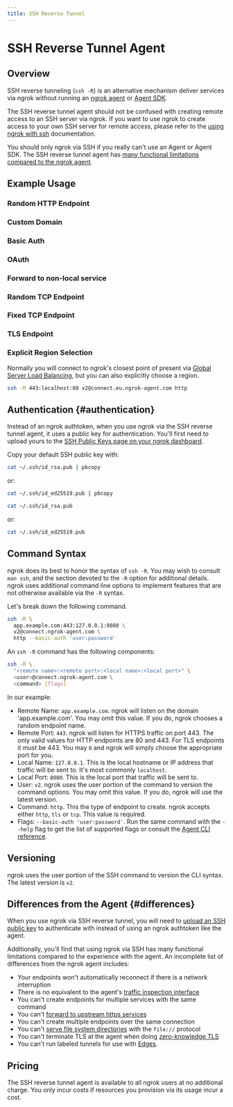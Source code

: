 ```yaml
---
title: SSH Reverse Tunnel
---
```




# SSH Reverse Tunnel Agent

## Overview

SSH reverse tunneling (`ssh -R`) is an alternative mechanism deliver services
via ngrok without running an [ngrok agent](/agent/) or [Agent
SDK](/agent-sdks/).

The SSH reverse tunnel agent should not be confused with creating remote access
to an SSH server via ngrok. If you want to use ngrok to create access to your
own SSH server for remote access, please refer to the [using ngrok with
ssh](/using-ngrok-with/ssh) documentation.

You should only ngrok via SSH if you really can't use an Agent or Agent SDK.
The SSH reverse tunnel agent has [many functional limitations compared to the
ngrok agent](#differences).

## Example Usage

### Random HTTP Endpoint

<RandomHttpSshExample />

### Custom Domain

<StaticDomainSshExample />

### Basic Auth

<BasicAuthSshExample />

### OAuth

<OAuthSshExample />

### Forward to non-local service

<NonLocalSshExample />

### Random TCP Endpoint

<RandomTcpSshExample />

### Fixed TCP Endpoint

<FixedTcpSshExample />

### TLS Endpoint

<RandomTlsSshExample />

### Explicit Region Selection

Normally you will connect to ngrok's closest point of present via [Global
Server Load Balancing](/network-edge/gslb/), but you can also explicitly choose
a region.

```bash
ssh -R 443:localhost:80 v2@connect.eu.ngrok-agent.com http
```

## Authentication {#authentication}

Instead of an ngrok authtoken, when you use ngrok via the SSH reverse tunnel
agent, it uses a public key for authentication. You'll first need to upload
yours to the [SSH Public Keys page on your ngrok
dashboard](https://dashboard.ngrok.com/tunnels/ssh-keys).

Copy your default SSH public key with:

<Tabs groupId="os" queryString="os">
<TabItem value="macos" label="Mac OS" default>

```bash
cat ~/.ssh/id_rsa.pub | pbcopy
```

or:

```bash
cat ~/.ssh/id_ed25519.pub | pbcopy
```

</TabItem>
<TabItem value="linux" label="Linux">

```bash
cat ~/.ssh/id_rsa.pub
```

or:

```bash
cat ~/.ssh/id_ed25519.pub
```

</TabItem>
</Tabs>

## Command Syntax

ngrok does its best to honor the syntax of `ssh -R`. You may wish to consult
`man ssh`, and the section devoted to the `-R` option for additional details.
ngrok uses additional command line options to implement features that are not
otherwise available via the `-R` syntax.

Let's break down the following command.

```bash
ssh -R \
  app.example.com:443:127.0.0.1:8080 \
  v2@connect.ngrok-agent.com \
  http --basic-auth 'user:password'
```

An `ssh -R` command has the following components:

```bash
ssh -R \
  "<remote name>:<remote port>:<local name>:<local port>" \
  <user>@connect.ngrok-agent.com \
  <command> [flags]
```

In our example:

- Remote Name: `app.example.com`. ngrok will listen on the domain 'app.example.com'. You may omit this value. If you do, ngrok chooses a random endpoint name.
- Remote Port: `443`. ngrok will listen for HTTPS traffic on port 443. The only
  valid values for HTTP endpoints are 80 and 443. For TLS endpoints it must be 443. You may `0` and ngrok will simply choose the appropriate port for you.
- Local Name: `127.0.0.1`. This is the local hostname or IP address that traffic will be sent to. It's most commonly `localhost`.
- Local Port: `8080`. This is the local port that traffic will be sent to.
- User: `v2`. ngrok uses the user portion of the command to version the command options. You may omit this value. If you do, ngrok will use the latest version.
- Command: `http`. This the type of endpoint to create. ngrok accepts either `http`, `tls` or `tcp`. This value is required.
- Flags: `--basic-auth 'user:password'`. Run the same command with the `--help` flag to get the list of supported flags or consult the [Agent CLI reference](/agent/cli/).

## Versioning

ngrok uses the user portion of the SSH command to version the CLI syntax. The
latest version is `v2`.

## Differences from the Agent {#differences}

When you use ngrok via SSH reverse tunnel, you will need to [upload an SSH
public key](#authentication) to authenticate with instead of using an
ngrok authtoken like the agent.

Additionally, you'll find that using ngrok via SSH has many functional
limitations compared to the experience with the agent. An incomplete list of
differences from the ngrok agent includes:

- Your endpoints won't automatically reconnect if there is a network interruption
- There is no equivalent to the agent's [traffic inspection interface](/agent/web-inspection-interface/)
- You can't create endpoints for multiple services with the same command
- You can't [forward to upstream https services](/http/#upstream-https-servers)
- You can't create multiple endpoints over the same connection
- You can't [serve file system directories](/http/#file-serving) with the `file://` protocol
- You can't terminate TLS at the agent when doing [zero-knowledge TLS](/tls/tls-termination/#zero-knowledge-tls-at-the-agent)
- You can't run labeled tunnels for use with [Edges](/network-edge/edges).

## Pricing

The SSH reverse tunnel agent is available to all ngrok users at no additional
charge. You only incur costs if resources you provision via its usage incur a
cost.
